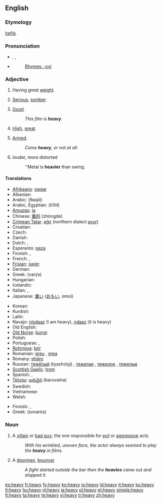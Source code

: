 ==English==

{{rank|company|sweet|duty|614|heavy|single|foot|beauty}}

===Etymology===
{{OE.}} [[hefig|hefiġ]].

===Pronunciation===
* {{enPR|hev'i}}, {{IPA|/ˈhɛvi/}}, {{SAMPA|/"hEvi/}}
* {{audio|en-us-heavy.ogg|Audio (US)}}
*: [[Rhymes:English:-ɛvi|Rhymes: -ɛvi]]

===Adjective===
{{en-adj|heavier|heaviest}}

# {{context|of a physical object}} Having great [[weight]].
# {{context|of a topic}} [[serious|Serious]], [[somber]].
# {{context|UK|slang}} [[Good]].
#: ''This film is '''heavy'''.''
# {{context|of a rate of flow}} [[high|High]], [[great]].
# {{context|UK|slang}} [[Armed]].
#: ''Come '''heavy''', or not at all.''
# {{context|Music terminology}} louder, more distorted
#: ''Metal is '''heavier''' than swing.

====Translations====
{{trans-top|having great weight}}
* [[Afrikaans]]: [[swaar]]
* Albanian: {{t-|sq|rëndë|xs=Albanian}}
* Arabic: {{ARchar|[[ثقيل]]}} (θaqiil)
* Arabic, Egyptian: {{ARchar|[[تقيل]]}} (tiʔiil)
* [[Amuzgo]]: [[ja]]
* Chinese: [[重的]] (zhòngde)
* [[Crimean Tatar]]: [[ağır]] (northern dialect [[avur]])
* Croatian: {{t-|hr|težak}}
* Czech: {{t+|cs|těžký|m}}
* Danish: {{t-|da|tung}}
* Dutch: {{t+|nl|zwaar}}, {{t-|nl|zware}}
* Esperanto: [[peza]]
* Finnish: {{t+|fi|painava}}, {{t+|fi|raskas}}
* French: {{t+|fr|lourd|m}}, {{t+|fr|lourde|f}}
* [[Frisian]]: [[swier]]
* German: {{t+|de|schwer}}
* Greek: {{t+|el|βαρύς|m|sc=Grek}} (varýs)
* Hungarian: {{t+|hu|nehéz}}
* Icelandic: {{t+|is|þungur}}
* Italian: {{t+|it|pesante|m|f}}, {{t+|it|pesanti}}
* Japanese: [[重い]] ([[おもい]], omoi)
{{trans-mid}}
* Korean: {{t-|ko|무거운|sc=Hang}}
* Kurdish: {{KUchar|[[قورس]]}}
* Latin: {{t-|la|gravis|m|f}}
* Navajo: [[nisdaaz]] (I am heavy), [[ndaaz]] (it is heavy)
* Old English: {{t-|ang|hefig|alt=hefiġ|xs=Old English}}
* [[Old Norse]]: [[þungr]]
* Polish: {{t+|pl|ciężki}}
* Portuguese: {{t+|pt|pesado|m}}, {{t+|pt|pesada|f}}
* [[Rohingya]]: [[bór]]
* Romanian: [[greu]] {{m}}, [[grea]] {{f}}
* Romany: [[phāro]]
* Russian: [[тяжелый|тяжёлый]] (tyazholyj) {{m}}, [[тяжелая]] {{f}}, [[тяжелое]] {{n}}, [[тяжелые]] {{p}}
* [[Scottish Gaelic]]: [[trom]]
* Spanish: {{t+|es|pesado}}, {{t-|es|pesada}}
* [[Telugu]]: [[బరువైన]] (baruvaina)
* Swedish: {{t+|sv|tung}}
* Vietnamese: {{t+|vi|nặng|xs=Vietnamese}}
* Welsh: {{t-|cy|trwm|xs=Welsh}}
{{trans-bottom}}

{{trans-top|serious}}
* Finnish: {{t+|fi|vakava}}, {{t+|fi|painava}}
* Greek: {{t|el|σοβαρός|m|sc=Grek}} (sovarós)
{{trans-mid}}
{{trans-bottom}}

===Noun===
{{en-noun|pl2=heavies}}

# A [[villain]] or [[bad guy]]; the one responsible for [[evil]] or [[aggressive]] acts.
#: ''With his wrinkled, uneven face, the actor always seemed to play the '''heavy''' in films.''
# {{slang}} A [[doorman]], [[bouncer]]
#: ''A fight started outside the bar then the '''heavies''' came out and stopped it.''

[[es:heavy]]
[[fr:heavy]]
[[fy:heavy]]
[[ko:heavy]]
[[io:heavy]]
[[id:heavy]]
[[it:heavy]]
[[ku:heavy]]
[[lt:heavy]]
[[hu:heavy]]
[[nl:heavy]]
[[ja:heavy]]
[[pl:heavy]]
[[pt:heavy]]
[[simple:heavy]]
[[fi:heavy]]
[[ta:heavy]]
[[te:heavy]]
[[vi:heavy]]
[[tr:heavy]]
[[zh:heavy]]